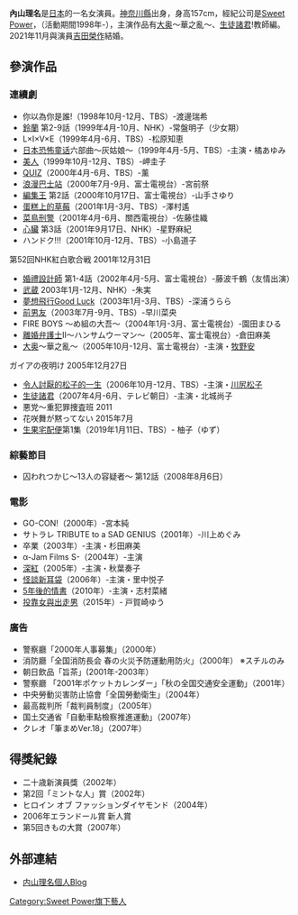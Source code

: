 {{BLP unsourced |time=2008-07-04T15:46:43+00:00 }}
{{Japanese|japanese=内山 理名|kana=うちやま りな|romaji=Uchiyama Rina|}}
'''內山理名'''{{BD|1981年|11月7日|||Uchiyama Rina}}是[[日本|日本]]的一名女演員。[[神奈川縣|神奈川縣]]出身，身高157cm，經紀公司是[[Sweet_Power|Sweet Power]]，（活動期間1998年-），主演作品有[[大奥|大奥]]〜華之亂〜、[[生徒諸君|生徒諸君]]!教師編。2021年11月與演員[[吉田榮作|吉田榮作]]結婚。

==參演作品==
===連續劇===
{{see also | :ja:内山理名#テレビ}}
*你以為你是誰!（1998年10月-12月、TBS）-渡邊瑞希  
*[[鈴蘭|鈴蘭]] 第2-9話（1999年4月-10月、NHK）-常盤明子（少女期）
*L×I×V×E（1999年4月-6月、TBS）-松原知恵
*[[日本|日本]][[恐怖|恐怖]][[童话|童话]]六部曲〜灰姑娘〜（1999年4月-5月、TBS）-主演・橘あゆみ 
*[[美人|美人]]（1999年10月-12月、TBS）-岬圭子
*[[QUIZ|QUIZ]]（2000年4月-6月、TBS）-薰
*[[浪漫|浪漫]][[巴士站|巴士站]]（2000年7月-9月、富士電視台）-宮前祭
*[[編集王|編集王]] 第2話（2000年10月17日、富士電視台）-山手さゆり
*[[蛋糕上的草莓|蛋糕上的草莓]]（2001年1月-3月、TBS）-澤村遙
*[[菜鳥刑警|菜鳥刑警]]（2001年4月-6月、關西電視台）-佐藤佳織
*[[心臟|心臟]] 第3話（2001年9月17日、NHK）-星野麻紀
*ハンドク!!!（2001年10月-12月、TBS）-小島道子
第52回NHK紅白歌合戦 2001年12月31日
*[[婚禮|婚禮]][[設計師|設計師]] 第1-4話（2002年4月-5月、富士電視台）-藤波千鶴（友情出演）　 
*[[武蔵|武蔵]] 2003年1月-12月、NHK）-朱実
*[[夢想飛行Good_Luck|夢想飛行Good Luck]]（2003年1月-3月、TBS）-深浦うらら
*[[前男友|前男友]]（2003年7月-9月、TBS）-早川菜央
*FIRE BOYS 〜め組の大吾〜（2004年1月-3月、富士電視台）-園田まひる
*[[離婚弁護士|離婚弁護士]]Ⅱ〜ハンサムウーマン〜（2005年、富士電視台）-倉田麻美
*[[大奥|大奥]]〜華之亂〜（2005年10月-12月、富士電視台）-主演・[[牧野安|牧野安]]
ガイアの夜明け 2005年12月27日
*[[令人討厭的松子的一生|令人討厭的松子的一生]]（2006年10月-12月、TBS）-主演・[[川尻松子|川尻松子]]
*[[生徒諸君|生徒諸君]]（2007年4月-6月、テレビ朝日）-主演・北城尚子
* 悪党～重犯罪捜査班 2011
* 花咲舞が黙ってない 2015年7月
*[[生果宅配便|生果宅配便]]第1集（2019年1月11日、TBS）- 柚子（ゆず）

===綜藝節目===
*囚われつかじ〜13人の容疑者〜 第12話（2008年8月6日）

===電影===
*GO-CON!（2000年）-宮本純
*サトラレ TRIBUTE to a SAD GENIUS（2001年）-川上めぐみ
*卒業（2003年）-主演・杉田麻美
*α-Jam Films S-（2004年）-主演 
*[[深紅|深紅]]（2005年）-主演・秋葉奏子
*[[怪談新耳袋|怪談新耳袋]]（2006年）-主演・里中悦子
*[[5年後的情書|5年後的情書]]（2010年）-主演・志村菜緒
*[[投靠女與出走男|投靠女與出走男]]（2015年）- 戸賀崎ゆう

===廣告===
*警察廳「2000年人事募集」（2000年） 
*消防廳「全国消防長会 春の火災予防運動用防火」（2000年） ※スチルのみ 
*朝日飲品「旨茶」(2001年-2003年）
*警察廳 「2001年ポケットカレンダー」「秋の全国交通安全運動」（2001年） 
*中央勞動災害防止協會「全国勞動衛生」（2004年） 
*最高裁判所「裁判員制度」（2005年）
*国土交通省「自動車點檢察推進運動」（2007年） 
*クレオ「筆まめVer.18」（2007年）

==得獎紀錄==
*二十歳新演員獎（2002年） 
*第2回「ミントな人」賞（2002年） 
*ヒロイン オブ ファッションダイヤモンド（2004年） 
*2006年エランドール賞 新人賞 
*第5回きもの大賞（2007年）

==外部連結==
{{Authority control}}
*[http://www.uchiyamarina.net/ 内山理名個人Blog] {{Wayback|url=http://www.uchiyamarina.net/ |date=20190226225932 }}

{{模板:Sweet Power}}

[[Category:Sweet_Power旗下藝人|Category:Sweet Power旗下藝人]]